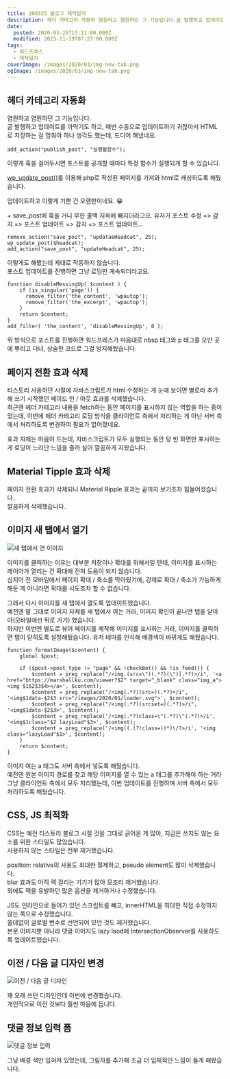 ```yaml
---
title: 200325 블로그 제작일지
description: 헤더 카테고리 자동화 염원하고 염원하던 그 기능입니다.글 발행하고 업데이트를 까먹기도 하고, 매번 수동으로 업데이트하기 귀찮아서 HTML로 저장하는 걸 멈춰야 하나 생각도 했는데, 드디어 해냈네요. add_action(&quot;publish_post&quot;, &quot;실행될함수&quot;); 이렇게 훅을 걸어두시면 포스트를 공개할 때마다 특정 함수가 실행되게 할 수 있습니다. wp_update_post()를 이용해 php로 작성된 페이지를 가져와 html로 캐싱하도록 해뒀습니다. 업데이트하고 이렇게 기쁜 건 오랜만이네요. 😁 + save_post에 훅을
date:
  posted: 2020-03-25T13:11:00.000Z
  modified: 2023-11-19T07:27:00.000Z
tags:
  - 워드프레스
  - 제작일지
coverImage: /images/2020/03/img-new-tab.png
ogImage: /images/2020/03/img-new-tab.png
---
```


## 헤더 카테고리 자동화

염원하고 염원하던 그 기능입니다.  
글 발행하고 업데이트를 까먹기도 하고, 매번 수동으로 업데이트하기 귀찮아서 HTML로 저장하는 걸 멈춰야 하나 생각도 했는데, 드디어 해냈네요.

```
add_action("publish_post", "실행될함수");
```

이렇게 훅을 걸어두시면 포스트를 공개할 때마다 특정 함수가 실행되게 할 수 있습니다.

[wp\_update\_post()](https://developer.wordpress.org/reference/functions/wp%5Fupdate%5Fpost/)를 이용해 php로 작성된 페이지를 가져와 html로 캐싱하도록 해뒀습니다.

업데이트하고 이렇게 기쁜 건 오랜만이네요. 😁

\+ save\_post에 훅을 거니 무한 콜백 지옥에 빠지더라고요. 유저가 포스트 수정 => 감지 => 포스트 업데이트 => 감지 => 포스트 업데이트…

```
remove_action("save_post", "updataeHeadcat", 25);
wp_update_post($headcat);
add_action("save_post", "updateHeadcat", 25);

```

이렇게도 해봤는데 제대로 작동하지 않습니다.  
포스트 업데이트를 진행하면 그냥 로딩만 계속되더라고요.

```
function disableMessingUp( $content ) {
    if (is_singular('page')) {
      remove_filter('the_content', 'wpautop');
      remove_filter('the_excerpt', 'wpautop');
    }
    return $content;
}
add_filter( 'the_content', 'disableMessingUp', 0 );

```

위 방식으로 포스트를 진행하면 워드프레스가 마음대로 nbsp 태그와 p 태그를 오만 곳에 뿌리고 다녀, 상술한 코드로 그걸 방지해뒀습니다.

## 페이지 전환 효과 삭제

티스토리 사용하던 시절에 자바스크립트가 html 수정하는 게 눈에 보이면 별로라 추가해 쓰기 시작했던 페이드 인 / 아웃 효과를 삭제했습니다.  
최근엔 헤더 카테고리 내용을 fetch하는 동안 페이지를 표시하지 않는 역할을 하는 중이었는데, 이번에 헤더 카테고리 로딩 방식을 클라이언트 측에서 처리하는 게 아닌 서버 측에서 처리하도록 변경하여 필요가 없어졌네요.

효과 자체는 마음이 드는데, 자바스크립트가 모두 실행되는 동안 텅 빈 화면만 표시하는 게 로딩이 느리단 느낌을 줄까 싶어 깔끔하게 지웠습니다.

## Material Tipple 효과 삭제

페이지 전환 효과가 삭제되니 Material Ripple 효과는 끝까지 보기조차 힘들어졌습니다.  
깔끔하게 삭제했습니다.

## 이미지 새 탭에서 열기

![새 탭에서 연 이미지](/images/2020/03/img-new-tab.png)

이미지를 클릭하는 이유는 대부분 저장이나 확대를 위해서일 텐데, 이미지를 표시하는 레이어가 열리는 건 확대에 전혀 도움이 되지 않습니다.  
심지어 전 모바일에서 페이지 확대 / 축소를 막아뒀기에, 강제로 확대 / 축소가 가능하게 해둔 게 아니라면 확대를 시도조차 할 수 없습니다.

그래서 다시 이미지를 새 탭에서 열도록 업데이트했습니다.  
예전엔 말 그대로 이미지 자체를 새 탭에서 여는 거라, 이미지 확인이 끝나면 탭을 닫아야(모바일에선 뒤로 가기) 했습니다.  
하지만 이번엔 별도로 뷰어 페이지를 제작해 이미지를 표시하는 거라, 이미지를 클릭하면 탭이 닫히도록 설정해뒀습니다. 유저 테마를 인식해 배경색이 바뀌게도 해뒀습니다.

```
function formatImage($content) {
    global $post;

    if ($post->post_type != "page" && !checkBot() && !is_feed()) {
        $content = preg_replace("/<img.(src=\")(.*?)(\")(.*?)>/i", '<a href="https://marshallku.com/viewer?$2" target="_blank" class="img_a"><img $1$2$3$4></a>', $content);
        $content = preg_replace("/<img(.*?)(src=)(.*?)>/i", '<img$1data-$2$3 src="/images/2020/01/loader.svg">', $content);
        $content = preg_replace("/<img(.*?)(srcset=)(.*?)>/i", '<img$1data-$2$3>', $content);
        $content = preg_replace('/<img(.*?)class=\"(.*?)\"(.*?)>/i', '<img$1class="$2 lazyLoad"$3>', $content);
        $content = preg_replace('/<img((.(?!class=))*)\/?>/i', '<img class="lazyLoad"$1>', $content);
    }
    return $content;
}

```

이미지 여는 a 태그도 서버 측에서 넣도록 해뒀습니다.  
예전엔 원본 이미지 경로를 찾고 해당 이미지를 열 수 있는 a 태그를 추가해야 하는 거라 그냥 클라이언트 측에서 모두 처리했는데, 이번 업데이트를 진행하며 서버 측에서 모두 처리하도록 해뒀습니다.

## CSS, JS 최적화

CSS는 예전 티스토리 블로그 시절 것을 그대로 긁어온 게 많아, 지금은 쓰지도 않는 요소를 위한 스타일도 많았습니다.  
사용하지 않는 스타일은 전부 제거했습니다.

position: relative의 사용도 최대한 절제하고, pseudo element도 많이 삭제했습니다.  
blur 효과도 아직 렉 걸리는 기기가 많아 모조리 제거했습니다.  
외에도 랙을 유발하던 많은 옵션을 제거하거나 수정했습니다.

JS도 인라인으로 들어가 있던 스크립트를 빼고, innerHTML을 최대한 직접 수정하지 않는 쪽으로 수정했습니다.  
쓸데없이 글로벌 변수로 선언되어 있던 것도 제거했습니다.  
본문 이미지뿐 아니라 댓글 이미지도 lazy laod에 IntersectionObserver를 사용하도록 업데이트했습니다.

## 이전 / 다음 글 디자인 변경

![이전 / 다음 글 디자인](/images/2020/03/prev-next.png)

꽤 오래 쓰던 디자인인데 이번에 변경했습니다.  
개인적으로 이전 것보다 훨씬 마음에 듭니다.

## 댓글 정보 입력 폼

![댓글 정보 입력](/images/2020/03/comment-form.png)

그냥 배경 색만 입혀져 있었는데, 그림자를 추가해 조금 더 입체적인 느낌이 들게 해봤습니다.